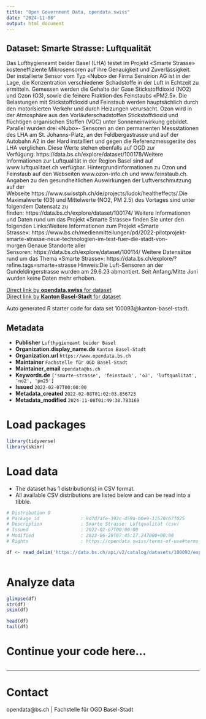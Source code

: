 ```yaml
---
title: "Open Government Data, opendata.swiss"
date: "2024-11-08"
output: html_document
---
```


## Dataset: Smarte Strasse: Luftqualität

Das Lufthygieneamt beider Basel (LHA) testet im Projekt «Smarte Strasse» kosteneffiziente Mikrosensoren auf ihre Genauigkeit und Zuverlässigkeit. Der installierte Sensor vom Typ «Nubo» der Firma Sensirion AG ist in der Lage, die Konzentration verschiedener Schadstoffe in der Luft in Echtzeit zu ermitteln. Gemessen werden die Gehalte der Gase Stickstoffdioxid (NO2) und Ozon (O3), sowie die feinere Fraktion des Feinstaubs «PM2.5». Die Belastungen mit Stickstoffdioxid und Feinstaub werden hauptsächlich durch den motorisierten Verkehr und durch Heizungen verursacht. Ozon wird in der Atmosphäre aus den Vorläuferschadstoffen Stickstoffdioxid und flüchtigen organischen Stoffen (VOC) unter Sonneneinwirkung gebildet. Parallel wurden drei «Nubo»- Sensoren an den permanenten Messstationen des LHA am St. Johanns-Platz, an der Feldbergastrasse und auf der Autobahn A2 in der Hard installiert und gegen die Referenzmessgeräte des LHA verglichen. Diese Werte stehen ebenfalls auf OGD zur Verfügung: https://data.bs.ch/explore/dataset/100178/Weitere Informationen zur Luftqualität in der Region Basel sind auf www.luftqualitaet.ch
 verfügbar. Hintergrundinformationen zu Ozon und Feinstaub auf den Webseiten www.ozon-info.ch und www.feinstaub.ch. Angaben zu den gesundheitlichen Auswirkungen der Luftverschmutzung auf der Webseite https://www.swisstph.ch/de/projects/ludok/healtheffects/.Die Maximalwerte (O3) und Mittelwerte (NO2, PM 2.5) des Vortages sind unter folgendem Datensatz zu finden: https://data.bs.ch/explore/dataset/100174/ Weitere Informationen und Daten rund um das Projekt «Smarte Strasse» finden Sie unter den folgenden Links:Weitere Informationen zum Projekt «Smarte Strasse»: https://www.bs.ch/medienmitteilungen/pd/2022-pilotprojekt-smarte-strasse-neue-technologien-im-test-fuer-die-stadt-von-morgen Genaue Standorte aller Sensoren: https://data.bs.ch/explore/dataset/100114/ Weitere Datensätze rund um das Thema «Smarte Strasse»: https://data.bs.ch/explore/?refine.tags=smarte+strasse Hinweis:Die Luft-Sensoren an der Gundeldingerstrasse wurden am 29.6.23 abmontiert. Seit Anfang/Mitte Juni wurden keine Daten mehr erhoben.

[Direct link by **opendata.swiss** for dataset](https://opendata.swiss/de/dataset/smarte-strasse-luftqualitat)<br>
[Direct link by **Kanton Basel-Stadt** for dataset](https://data.bs.ch/explore/dataset/100093/)

Auto generated R starter code for data set 100093@kanton-basel-stadt.

## Metadata

- **Publisher** `Lufthygieneamt beider Basel`
- **Organization.display_name.de** `Kanton Basel-Stadt`
- **Organization.url** `https://www.opendata.bs.ch`
- **Maintainer** `Fachstelle für OGD Basel-Stadt`
- **Maintainer_email** `opendata@bs.ch`
- **Keywords.de** `['smarte-strasse', 'feinstaub', 'o3', 'luftqualitat', 'no2', 'pm25']`
- **Issued** `2022-02-07T00:00:00`
- **Metadata_created** `2022-02-08T01:02:03.856723`
- **Metadata_modified** `2024-11-08T01:49:38.783169`


# Load packages

```r

library(tidyverse)
library(skimr)

```

# Load data

-   The dataset has 1 distribution(s) in CSV format.
-   All available CSV distributions are listed below and can be read into a tibble.

```r

# Distribution 0
# Package_id               : 9d7d7afe-392c-459a-b0e9-11570c67f025
# Description              : Smarte Strasse: Luftqualität (csv)
# Issued                   : 2022-02-07T00:00:00
# Modified                 : 2023-06-29T07:45:17.247000+00:00
# Rights                   : https://opendata.swiss/terms-of-use#terms_by

df <- read_delim('https://data.bs.ch/api/v2/catalog/datasets/100093/exports/csv?use_labels=true')



```

# Analyze data

```r

glimpse(df)
str(df)
skim(df)

head(df)
tail(df)

```

# Continue your code here...

```r

```

------------------------------------------------------------------------

# Contact

opendata@bs.ch | Fachstelle für OGD Basel-Stadt
